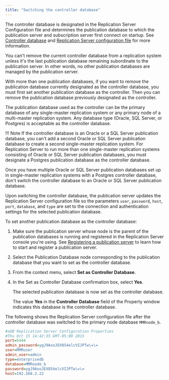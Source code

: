 ```yaml
---
title: "Switching the controller database"
---
```


<div id="switching_controller_db" class="registered_link"></div>

The controller database is designated in the Replication Server Configuration file and determines the publication database to which the publication server and subscription server first connect on startup. See [Controller database](../02_overview/03_replication_server_components_and_architecture/01_physical_components/#controller_database) and [Replication Server configuration file](../02_overview/03_replication_server_components_and_architecture/01_physical_components/#xdb_replication_conf_file) for more information.

You can't remove the current controller database from a replication system unless it's the last publication database remaining subordinate to the publication server. In other words, no other publication databases are managed by the publication server.

With more than one publication databases, if you want to remove the publication database currently designated as the controller database, you must first set another publication database as the controller. Then you can remove the publication database previously designated as the controller.

The publication database used as the controller can be the primary database of any single-master replication system or any primary node of a multi-master replication system. Any database type (Oracle, SQL Server, or Postgres) is acceptable as the controller database.

!!! Note
    If the controller database is an Oracle or a SQL Server publication database, you can't add a second Oracle or SQL Server publication database to create a second single-master replication system. For Replication Server to run more than one single-master replication systems consisting of Oracle or SQL Server publication databases, you must designate a Postgres publication database as the controller database.

Once you have multiple Oracle or SQL Server publication databases set up in single-master replication systems with a Postgres controller database, don't switch the controller database to an Oracle or SQL Server publication database.

Upon switching the controller database, the publication server updates the Replication Server configuration file so the parameters `user`, `password`, `host`, `port`, `database`, and `type` are set to the connection and authentication settings for the selected publication database.

To set another publication database as the controller database:

1.  Make sure the publication server whose node is the parent of the publication databases is running and registered in the Replication Server console you're using. See [Registering a publication server](../05_smr_operation/02_creating_publication/01_registering_publication_server/#registering_publication_server) to learn how to start and register a publication server.

1.  Select the Publication Database node corresponding to the publication database that you want to set as the controller database.

1.  From the context menu, select **Set as Controller Database**.

1.  In the Set as Controller Database confirmation box, select **Yes**.

    The selected publication database is now set as the controller database.

    The value **Yes** in the **Controller Database** field of the Property window indicates this database is the controller database.

The following shows the Replication Server configuration file after the controller database was switched to the primary node database `MMRnode_b`.

```ini
#xDB Replication Server Configuration Properties
#Thu Oct 15 14:42:35 GMT-05:00 2015
port=5444
admin_password=ygJ9AxoJEX854elcVIJPTw\=\=
user=MMRuser
admin_user=admin
type=enterprisedb
database=MMRnode_b
password=ygJ9AxoJEX854elcVIJPTw\=\=
host=192.168.2.22
```
